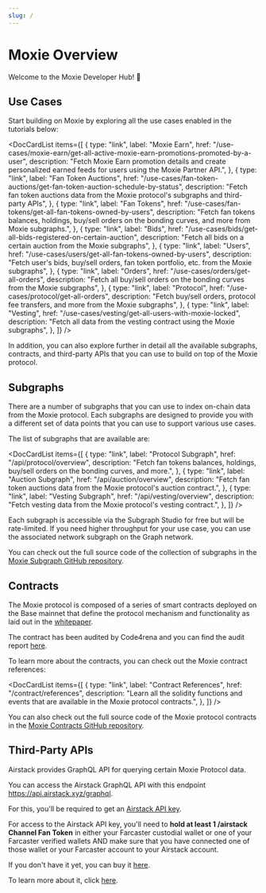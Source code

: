 ```yaml
---
slug: /
---
```



# Moxie Overview

Welcome to the Moxie Developer Hub! 👋

## Use Cases

Start building on Moxie by exploring all the use cases enabled in the tutorials below:

<DocCardList
  items={[
    {
      type: "link",
      label: "Moxie Earn",
      href: "/use-cases/moxie-earn/get-all-active-moxie-earn-promotions-promoted-by-a-user",
      description:
        "Fetch Moxie Earn promotion details and create personalized earned feeds for users using the Moxie Partner API.",
    },
    {
      type: "link",
      label: "Fan Token Auctions",
      href: "/use-cases/fan-token-auctions/get-fan-token-auction-schedule-by-status",
      description:
        "Fetch fan token auctions data from the Moxie protocol's subgraphs and third-party APIs",
    },
    {
      type: "link",
      label: "Fan Tokens",
      href: "/use-cases/fan-tokens/get-all-fan-tokens-owned-by-users",
      description:
        "Fetch fan tokens balances, holdings, buy/sell orders on the bonding curves, and more from Moxie subgraphs.",
    },
    {
      type: "link",
      label: "Bids",
      href: "/use-cases/bids/get-all-bids-registered-on-certain-auction",
      description:
        "Fetch all bids on a certain auction from the Moxie subgraphs",
    },
    {
      type: "link",
      label: "Users",
      href: "/use-cases/users/get-all-fan-tokens-owned-by-users",
      description:
        "Fetch user's bids, buy/sell orders, fan token portfolio, etc. from the Moxie subgraphs",
    },
    {
      type: "link",
      label: "Orders",
      href: "/use-cases/orders/get-all-orders",
      description:
        "Fetch all buy/sell orders on the bonding curves from the Moxie subgraphs",
    },
    {
      type: "link",
      label: "Protocol",
      href: "/use-cases/protocol/get-all-orders",
      description:
        "Fetch buy/sell orders, protocol fee transfers, and more from the Moxie subgraphs",
    },
    {
      type: "link",
      label: "Vesting",
      href: "/use-cases/vesting/get-all-users-with-moxie-locked",
      description:
        "Fetch all data from the vesting contract using the Moxie subgraphs",
    },
  ]}
/>

In addition, you can also explore further in detail all the available subgraphs, contracts, and third-party APIs that you can use to build on top of the Moxie protocol.

## Subgraphs

There are a number of subgraphs that you can use to index on-chain data from the Moxie protocol. Each subgraphs are designed to provide you with a different set of data points that you can use to support various use cases.

The list of subgraphs that are available are:

<DocCardList
  items={[
    {
      type: "link",
      label: "Protocol Subgraph",
      href: "/api/protocol/overview",
      description:
        "Fetch fan tokens balances, holdings, buy/sell orders on the bonding curves, and more.",
    },
    {
      type: "link",
      label: "Auction Subgraph",
      href: "/api/auction/overview",
      description:
        "Fetch fan token auctions data from the Moxie protocol's auction contract.",
    },
    {
      type: "link",
      label: "Vesting Subgraph",
      href: "/api/vesting/overview",
      description:
        "Fetch vesting data from the Moxie protocol's vesting contract.",
    },
  ]}
/>

Each subgraph is accessible via the Subgraph Studio for free but will be rate-limited. If you need higher throughput for your use case, you can use the associated network subgraph on the Graph network.

You can check out the full source code of the collection of subgraphs in the [Moxie Subgraph GitHub repository](https://github.com/moxie-protocol/Subgraphs).

## Contracts

The Moxie protocol is composed of a series of smart contracts deployed on the Base mainnet that define the protocol mechanism and functionality as laid out in the [whitepaper](https://build.moxie.xyz/).

The contract has been audited by Code4rena and you can find the audit report [here](https://github.com/moxie-protocol/contracts/tree/dev/audit).

To learn more about the contracts, you can check out the Moxie contract references:

<DocCardList
  items={[
    {
      type: "link",
      label: "Contract References",
      href: "/contract/references",
      description:
        "Learn all the solidity functions and events that are available in the Moxie protocol contracts.",
    },
  ]}
/>

You can also check out the full source code of the Moxie protocol contracts in the [Moxie Contracts GitHub repository](https://github.com/moxie-protocol/contracts).

## Third-Party APIs

Airstack provides GraphQL API for querying certain Moxie Protocol data.

You can access the Airstack GraphQL API with this endpoint https://api.airstack.xyz/graphql.

For this, you'll be required to get an [Airstack API key](https://docs.airstack.xyz/airstack-docs-and-faqs/get-started/get-api-key).

For access to the Airstack API key, you'll need to **hold at least 1 /airstack Channel Fan Token** in either your Farcaster custodial wallet or one of your Farcaster verified wallets AND make sure that you have connected one of those wallet or your Farcaster account to your Airstack account.

If you don't have it yet, you can buy it [here](https://www.airstack.xyz/channels/airstack).

To learn more about it, click [here](https://docs.airstack.xyz/airstack-docs-and-faqs/moxie).
